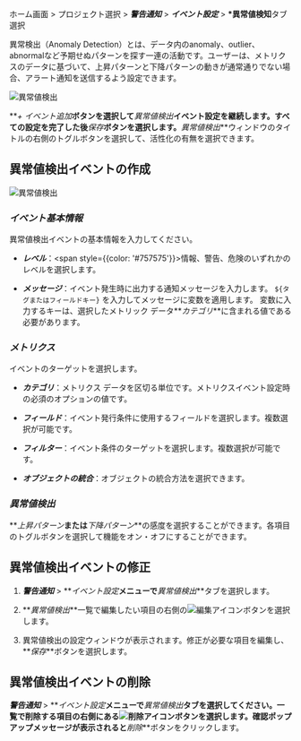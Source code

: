 ホーム画面 > プロジェクト選択 > **_警告通知_** > **_イベント設定_** > **\*異常値検知**タブ選択

異常検出（Anomaly Detection）とは、データ内のanomaly、outlier、abnormalなど予期せぬパターンを探す一連の活動です。ユーザーは、メトリクスのデータに基づいて、上昇パターンと下降パターンの動きが通常通りでない場合、アラート通知を送信するよう設定できます。 

![異常値検出](/img/set-event-abnormal.png)

**_+ イベント追加_**ボタンを選択して**_異常値検出_**イベント設定を継続します。すべての設定を完了した後**_保存_**ボタンを選択します。**_異常値検出_**ウィンドウのタイトルの右側のトグルボタンを選択して、活性化の有無を選択できます。

## 異常値検出イベントの作成

![異常値検出](/img/set-event-anormal-create.png)

### **_イベント基本情報_**

異常値検出イベントの基本情報を入力してください。

-   **_レベル_**：<span style={{color: '#757575'}}>情報</span>、<span class='slow'>警告</span>、<span class='vslow'>危険</span>のいずれかのレベルを選択します。

-   **_メッセージ_**：イベント発生時に出力する通知メッセージを入力します。 `${タグまたはフィールドキー}` を入力してメッセージに変数を適用します。 変数に入力するキーは、選択したメトリック データ**_カテゴリ_**に含まれる値である必要があります。

### **_メトリクス_**

イベントのターゲットを選択します。

-   **_カテゴリ_**：メトリクス データを区切る単位です。メトリクスイベント設定時の必須のオプションの値です。

-   **_フィールド_**：イベント発行条件に使用するフィールドを選択します。複数選択が可能です。

-   **_フィルター_**：イベント条件のターゲットを選択します。複数選択が可能です。

-   **_オブジェクトの統合_**：オブジェクトの統合方法を選択できます。

### **_異常値検出_**

**_上昇パターン_**または**_下降パターン_**の感度を選択することができます。各項目のトグルボタンを選択して機能をオン・オフにすることができます。

<!-- 
### ***부가정보***

이벤트 수신 태그를 선택하면 해당 태그를 가진 프로젝트 멤버와 3rd-party 플러그인에 알림을 전송할 수 있습니다. 이벤트 수신 태그를 선택하지 않으면 프로젝트 전체 멤버에게 경고 알림을 보냅니다.

태그를 추가하지 않으면 전체 멤버에게 경고 알림을 보냅니다. ***+ 태그 추가***를 클릭한 다음 ***태그 목록***에서 경고 알림 수신 대상을 선택하세요. ***+ 새 태그 생성***을 선택해 태그를 추가할 수도 있습니다.

:::note
***경고 알림*** > ***이벤트 수신 설정*** 메뉴에서 프로젝트 멤버와 3rd-party 플러그인에 태그를 설정할 수 있습니다.
:::

-->

## 異常値検出イベントの修正

1.  **_警告通知_** > **_イベント設定_**メニューで**_異常値検出_**タブを選択します。

2.  **_異常値検出_**一覧で編集したい項目の右側の![編集アイコン](/img/ico-edit.svg)ボタンを選択します。

3.  異常値検出の設定ウィンドウが表示されます。修正が必要な項目を編集し、**_保存_**ボタンを選択します。

## 異常値検出イベントの削除

 **_警告通知_** > **_イベント設定_**メニューで**_異常値検出_**タブを選択してください。一覧で削除する項目の右側にある![削除アイコン](/img/ico-trash.svg)ボタンを選択します。確認ポップアップメッセージが表示されると**_削除_**ボタンをクリックします。
